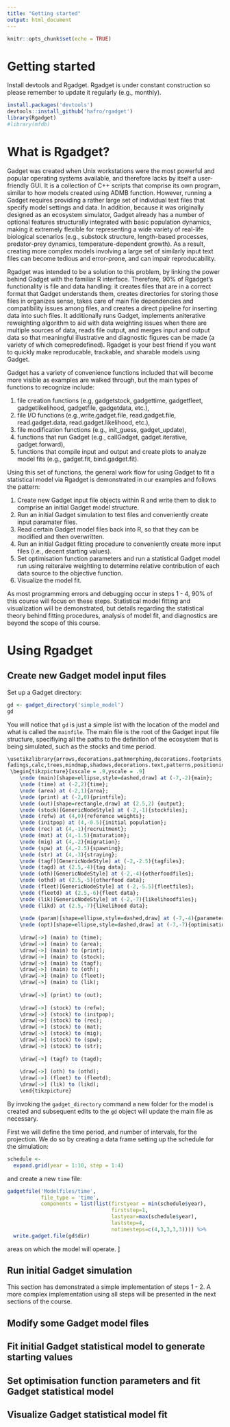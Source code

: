 ```yaml
---
title: "Getting started"
output: html_document
---
```


```r
knitr::opts_chunk$set(echo = TRUE)
```

# Getting started

Install devtools and Rgadget. Rgadget is under constant construction so please remember to update it regularly (e.g., monthly).

```r
install.packages('devtools')
devtools::install_github('hafro/rgadget')
library(Rgadget)
#library(mfdb)
```

# What is Rgadget?

Gadget was created when Unix workstations were the most powerful and popular operating
systems available, and therefore lacks by itself a
user-friendly GUI. It is a collection of C++ scripts that comprise its own program,
similar to how models created using ADMB function. However, running a Gadget 
requires providing a rather large set of individual text files that specify model
settings and data. In addition, because it was originally designed as an ecosystem
simulator, Gadget already has a number of optional features structurally integrated 
with basic population dynamics, making it extremely flexible for representing a wide
variety of real-life biological scenarios (e.g., substock structure, length-based
processes, predator-prey dynamics, temperature-dependent growth). As a result, creating
more complex models involving a large set of similarly input text files can become
tedious and error-prone, and can impair reproducability.

Rgadget was intended to be a solution to this problem, by linking the power behind 
Gadget with the familiar R interface. Therefore, 90% of Rgadget's functionality is file 
and data handling: it creates files that are in a correct format that Gadget understands them, creates directories for storing those files in organizes sense, takes 
care of main file dependencies and compatibility issues among files, and creates a
direct pipeline for inserting data into such files. It additionally runs Gadget,
implements aniterative reweighting algorithm to aid with data weighting issues when
there are multiple sources of data, reads file output, and merges input and output data
so that meaningful illustrative and diagnostic figures can be made (a variety of which
comepredefined). Rgadget is your best friend if you want to quickly make reproducable,
trackable, and sharable models using Gadget.

Gadget has a variety of convenience functions included that will become more visible
as examples are walked through, but the main types of functions to recognize include:

1. file creation functions (e.g, gadgetstock, gadgettime, gadgetfleet,
gadgetlikelihood, gadgetfile, gadgetdata, etc.), 
2. file I/O functions (e.g.,write.gadget.file, read.gadget.file, read.gadget.data,
read.gadget.likelihood, etc.), 
3. file modification functions (e.g., init_guess, gadget_update), 
4. functions that run Gadget (e.g., callGadget, gadget.iterative, gadget.forward), 
5. functions that compile input and output and create plots to analyze model fits 
(e.g., gadget.fit, bind.gadget.fit).

Using this set of functions, the general work flow for using Gadget to fit a statistical
model via Rgadget is demonstrated in our examples and follows the pattern:

1. Create new Gadget input file objects within R and write them to disk to comprise an
initial Gadget model structure.
2. Run an initial Gadget simulation to test files and conveniently create input
paramater files. 
3. Read certain Gadget model files back into R, so that they can be modified and then
overwritten. 
4. Run an initial Gadget fitting procedure to conveniently create more input files
(i.e., decent starting values).
5. Set optimisation function parameters and run a statistical Gadget model run using
reiteraive weighting to determine relative contribution of each data source to the
objective function.
6. Visualize the model fit.

As most programming errors and debugging occur in steps 1 - 4, 90% of this course will
focus on these steps. Statistical model fitting and visualization will be demonstrated,
but details regarding the statistical theory behind fitting procedures, analysis of
model fit, and diagnostics are beyond the scope of this course.

# Using Rgadget

## Create new Gadget model input files 

Set up a Gadget directory:

```r
gd <- gadget_directory('simple_model')
gd
```

You will notice that `gd` is just a simple list with the location of the model and what is called the `mainfile`. The main file is the root of the Gadget input file structure, specifiying all the paths to the definition of the ecosystem that is being simulated, such as the stocks and time period. 

```r
\usetikzlibrary{arrows,decorations.pathmorphing,decorations.footprints,
fadings,calc,trees,mindmap,shadows,decorations.text,patterns,positioning,shapes,matrix,fit,backgrounds}
 \begin{tikzpicture}[xscale = .9,yscale = .9]
    \node (main)[shape=ellipse,style=dashed,draw] at (-7,-2){main};
    \node (time) at (-2,2){time};
    \node (area) at (-2,1){area};
    \node (print) at (-2,0){printfile};
    \node (out)[shape=rectangle,draw] at (2.5,2) {output};
    \node (stock)[GenericNodeStyle] at (-2,-1){stockfiles};
    \node (refw) at (4,0){reference weights};
    \node (initpop) at (4,-0.5){initial population};
    \node (rec) at (4,-1){recruitment};
    \node (mat) at (4,-1.5){maturation};
    \node (mig) at (4,-2){migration};
    \node (spw) at (4,-2.5){spawning};
    \node (str) at (4,-3){straying};
    \node (tagf)[GenericNodeStyle] at (-2,-2.5){tagfiles};
    \node (tagd) at (2.5,-4){tag data};
    \node (oth)[GenericNodeStyle] at (-2,-4){otherfoodfiles};
    \node (othd) at (2.5,-5){otherfood data};
    \node (fleet)[GenericNodeStyle] at (-2,-5.5){fleetfiles};
    \node (fleetd) at (2.5,-6){fleet data};
    \node (lik)[GenericNodeStyle] at (-2,-7){likelihoodfiles};
    \node (likd) at (2.5,-7){likelihood data};
   
    \node (param)[shape=ellipse,style=dashed,draw] at (-7,-4){parameters};
    \node (opt)[shape=ellipse,style=dashed,draw] at (-7,-7){optimisation};
    
    \draw[->] (main) to (time);
    \draw[->] (main) to (area);
    \draw[->] (main) to (print);
    \draw[->] (main) to (stock);
    \draw[->] (main) to (tagf);
    \draw[->] (main) to (oth);
    \draw[->] (main) to (fleet);
    \draw[->] (main) to (lik);
    
    \draw[->] (print) to (out);
    
    \draw[->] (stock) to (refw);
    \draw[->] (stock) to (initpop);
    \draw[->] (stock) to (rec);
    \draw[->] (stock) to (mat);
    \draw[->] (stock) to (mig);
    \draw[->] (stock) to (spw);
    \draw[->] (stock) to (str);
    
    \draw[->] (tagf) to (tagd);
    
    \draw[->] (oth) to (othd);
    \draw[->] (fleet) to (fleetd);
    \draw[->] (lik) to (likd);
    \end{tikzpicture}
```

By invoking the `gadget_directory` command a new folder for the model is created and subsequent edits to the `gd` object will update the main file as necessary. 

First we will define the time period, and number of intervals, for the projection. We do so by creating a data frame setting up the schedule for the simulation:

```r
schedule <- 
  expand.grid(year = 1:10, step = 1:4) 
```

and create a new `time` file:

```r
gadgetfile('Modelfiles/time',
           file_type = 'time',
           components = list(list(firstyear = min(schedule$year),
                                  firststep=1,
                                  lastyear=max(schedule$year),
                                  laststep=4,
                                  notimesteps=c(4,3,3,3,3)))) %>% 
  write.gadget.file(gd$dir)
```


areas on which the model will operate. ]

## Run initial Gadget simulation




This section has demonstrated a simple implementation of steps 1 - 2. A more complex 
implementation using all steps will be presented in the next sections of the course.

## Modify some Gadget model files

## Fit initial Gadget statistical model to generate starting values

## Set optimisation function parameters and fit Gadget statistical model

## Visualize Gadget statistical model fit

